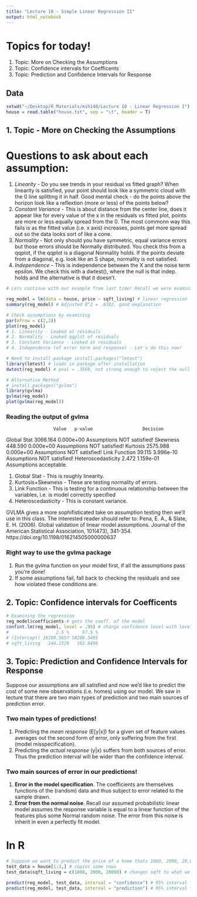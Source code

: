 ```yaml
---
title: "Lecture 10 - Simple Linear Regression II"
output: html_notebook
---
```


# Topics for today!
1. Topic: More on Checking the Assumptions
2. Topic: Confidence intervals for Coefficents
3. Topic: Prediction and Confidence Intervals for Response

## Data
```r
setwd("~/Desktop/R Materials/mih140/Lecture 10 - Linear Regression I")
house = read.table("house.txt", sep = "\t", header = T)
```

## 1. Topic - More on Checking the Assumptions

# Questions to ask about each assumption:
1. *Linearity* - Do you see trends in your residual vs fitted graph? When linearity is satisfied, your point should look like a symmetric cloud with the 0 line splitting it in half. Good mental check - do the points above the horizon look like a reflextion (more or less) of the points below?
2. *Constant Variance* - This is about distance from the center line, does it appear like for every value of the x in the residuals vs fitted plot, points are more or less equally spread from the 0. The most commonn way this fails is as the fitted value (i.e. x axis) increases, points get more spread out so the data looks sort of like a cone.
3. *Normality* - Not only should you have symmetric, equal variance errors but those errors should be Normally distributed. You check this from a qqplot, if the qqplot is a diagonal Normality holds. If the points deviate from a diagonal, e.g. look like an S shape, normality is not satisfied.
4. *Independence* - This is independence between the X and the noise term epsilon. We check this with a dwtest(), where the null is that indep. holds and the alternative is that it doesn't.

```r
# Lets continue with our example from last time! Recall we were examining the relationship between price and sq footage.

reg_model = lm(data = house, price ~ sqft_living) # linear regression
summary(reg_model) # Adjusted R^2 = .6382, good explanation

# Check assumptions by examining
par(mfrow = c(2,2))
plot(reg_model)
# 1. Linearity - Looked at residuals
# 2. Normality - Looked qqplot of residuals
# 3. Constant Variance - Looked at residuals
# 4. Independence (of error term and response) - Let's do this now!

# Need to install package install.packages("lmtest")
library(lmtest) # loads in package after installation
dwtest(reg_model) # pval = .3569, not strong enough to reject the null of indep.

# Alternative Method
# install.packages("gvlma")
library(gvlma)
gvlma(reg_model)
plot(gvlma(reg_model))
```

### Reading the output of gvlma
                      Value   p-value                   Decision
Global Stat        3066.164 0.000e+00 Assumptions NOT satisfied!
Skewness            448.590 0.000e+00 Assumptions NOT satisfied!
Kurtosis           2575.988 0.000e+00 Assumptions NOT satisfied!
Link Function        39.115 3.996e-10 Assumptions NOT satisfied!
Heteroscedasticity    2.472 1.159e-01    Assumptions acceptable.

1. Global Stat  - This is roughly linearity.
2. Kurtosis+Skewness - These are testing normality of errors.
3. Link Function - This is testing for a continuous relationship between the variables, i.e. is model correctly specified
4. Heteroscedasticity - This is constant variance.

GVLMA gives a more sophifisticated take on assumption testing then we'll use in this class. The interested reader should refer to:
Pena, E. A., & Slate, E. H. (2006). Global validation of linear model assumptions. Journal of the American Statistical Association, 101(473), 341-354. https://doi.org/10.1198/016214505000000637

### Right way to use the gvlma package
1. Run the gvlma function on your model first, if all the assumptions pass you're done!
2. If some assumptions fail, fall back to checking the residuals and see how violated these conditions are.

## 2. Topic: Confidence intervals for Coefficents
```r
# Examining the regression
reg_model$coefficients # gets the coeff. of the model
confint.lm(reg_model, level = .95) # change confidence level with level param.
#                  2.5 %     97.5 %
# (Intercept) 16109.5657 58288.5405
# sqft_living   144.1529   162.8496
```

## 3. Topic: Prediction and Confidence Intervals for Response

Suppose our assumptions are all satisfied and now we'd like to predict the cost of some new observations (i.e. homes) using our model. We saw in lecture that there are two main types of prediction and two main sources of prediction error.

### Two main types of predictions!
1. Predicting the *mean response* (E[y|x]) for a given set of feature values averages out the second form of error, only suffering from the first (model misspecification). 
2. Predicting the *actual response* (y|x) suffers from both sources of error. Thus the prediction interval will be wider than the confidence interval.

### Two main sources of error in our predictions!
1. **Error in the model specification**. The coefficients are themselves functions of the (random) data and thus subject to error related to the sample drawn.
2. **Error from the normal noise**. Recall our assumed probabilistic linear model assumes the response variable is equal to a linear function of the features plus some Normal random noise. The error from this noise is inherit in even a perfectly fit model.

# In R
```r
# Suppose we want to predict the price of a home thats 1000, 2000, 20,000 ft
test_data = house[1:3,] # copies some rows
test_data$sqft_living = c(1000, 2000, 20000) # changes sqft to what we want to predict

predict(reg_model, test_data, interval = "confidence") # 95% interval for mean response E[y|x]
predict(reg_model, test_data, interval = "prediction") # 95% interval for predicted obs,  y|x
```



